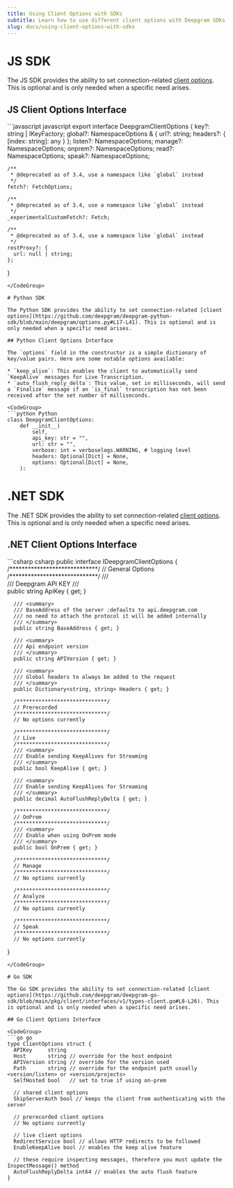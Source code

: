 ```yaml
---
title: Using Client Options with SDKs
subtitle: Learn how to use different client options with Deepgram SDKs.
slug: docs/using-client-options-with-sdks
---
```



# JS SDK

The JS SDK provides the ability to set connection-related [client options](https://github.com/deepgram/deepgram-js-sdk/blob/034d5b05169b663be6af4ae1a6b228550016b5c1/src/lib/types/DeepgramClientOptions.ts#L59-L84). This is optional and is only needed when a specific need arises.

## JS Client Options Interface

<CodeGroup>
  ```javascript javascript
  export interface DeepgramClientOptions {
    key?: string | IKeyFactory;
    global?: NamespaceOptions & { url?: string; headers?: { [index: string]: any } };
    listen?: NamespaceOptions;
    manage?: NamespaceOptions;
    onprem?: NamespaceOptions;
    read?: NamespaceOptions;
    speak?: NamespaceOptions;

    /**
     * @deprecated as of 3.4, use a namespace like `global` instead
     */
    fetch?: FetchOptions;

    /**
     * @deprecated as of 3.4, use a namespace like `global` instead
     */
    _experimentalCustomFetch?: Fetch;

    /**
     * @deprecated as of 3.4, use a namespace like `global` instead
     */
    restProxy?: {
      url: null | string;
    };
  }
  ```
</CodeGroup>

# Python SDK

The Python SDK provides the ability to set connection-related [client options](https://github.com/deepgram/deepgram-python-sdk/blob/main/deepgram/options.py#L17-L41). This is optional and is only needed when a specific need arises.

## Python Client Options Interface

The `options` field in the constructor is a simple dictionary of key/value pairs. Here are some notable options available:

* `keep_alive`: This enables the client to automatically send `KeepAlive` messages for Live Transcription.
* `auto_flush_reply_delta`: This value, set in milliseconds, will send a `Finalize` message if an `is_final` transcription has not been received after the set number of milliseconds.

<CodeGroup>
  ```python Python
  class DeepgramClientOptions:
      def __init__(
          self,
          api_key: str = "",
          url: str = "",
          verbose: int = verboselogs.WARNING, # logging level
          headers: Optional[Dict] = None,
          options: Optional[Dict] = None,
      ):
  ```
</CodeGroup>

# .NET SDK

The .NET SDK provides the ability to set connection-related [client options](https://github.com/deepgram/deepgram-dotnet-sdk/blob/main/Deepgram/Models/Authenticate/v1/IDeepgramOptions.cs#L7-L74). This is optional and is only needed when a specific need arises.

## .NET Client Options Interface

<CodeGroup>
  ```csharp csharp
  public interface IDeepgramClientOptions
  {
      /*****************************/
      // General Options
      /*****************************/
      /// <summary>
      /// Deepgram API KEY
      /// </summary>
      public string ApiKey { get; }

      /// <summary>
      /// BaseAddress of the server :defaults to api.deepgram.com
      /// no need to attach the protocol it will be added internally
      /// </summary>
      public string BaseAddress { get; }

      /// <summary>
      /// Api endpoint version
      /// </summary>
      public string APIVersion { get; }

      /// <summary>
      /// Global headers to always be added to the request
      /// </summary>
      public Dictionary<string, string> Headers { get; }

      /*****************************/
      // Prerecorded
      /*****************************/
      // No options currently

      /*****************************/
      // Live
      /*****************************/
      /// <summary>
      /// Enable sending KeepAlives for Streaming
      /// </summary>
      public bool KeepAlive { get; }

      /// <summary>
      /// Enable sending KeepAlives for Streaming
      /// </summary>
      public decimal AutoFlushReplyDelta { get; }

      /*****************************/
      // OnPrem
      /*****************************/
      /// <summary>
      /// Enable when using OnPrem mode
      /// </summary>
      public bool OnPrem { get; }

      /*****************************/
      // Manage
      /*****************************/
      // No options currently

      /*****************************/
      // Analyze
      /*****************************/
      // No options currently

      /*****************************/
      // Speak
      /*****************************/
      // No options currently
  }
  ```
</CodeGroup>

# Go SDK

The Go SDK provides the ability to set connection-related [client options](https://github.com/deepgram/deepgram-go-sdk/blob/main/pkg/client/interfaces/v1/types-client.go#L8-L26). This is optional and is only needed when a specific need arises.

## Go Client Options Interface

<CodeGroup>
  ```go go
  type ClientOptions struct {
  	APIKey     string
  	Host       string // override for the host endpoint
  	APIVersion string // override for the version used
  	Path       string // override for the endpoint path usually <version/listen> or <version/projects>
  	SelfHosted bool   // set to true if using on-prem

  	// shared client options
  	SkipServerAuth bool // keeps the client from authenticating with the server

  	// prerecorded client options
  	// No options currently

  	// live client options
  	RedirectService bool // allows HTTP redirects to be followed
  	EnableKeepAlive bool // enables the keep alive feature

  	// these require inspecting messages, therefore you must update the InspectMessage() method
  	AutoFlushReplyDelta int64 // enables the auto flush feature
  }
  ```
</CodeGroup>
